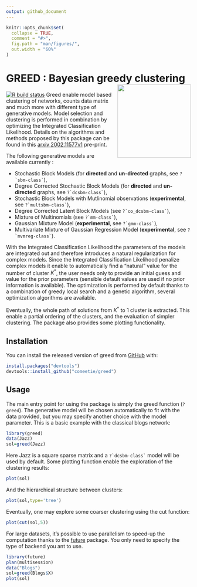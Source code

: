 ```yaml
---
output: github_document
---
```


<!-- README.md is generated from README.Rmd. Please edit that file -->

```r
knitr::opts_chunk$set(
  collapse = TRUE,
  comment = "#>",
  fig.path = "man/figures/",
  out.width = "60%"
)
```




# GREED : Bayesian greedy clustering <img src="man/figures/greed.png" width=200 align="right" />
<!-- badges: start -->
[![R build status](https://github.com/comeetie/greed/workflows/R-CMD-check/badge.svg)](https://github.com/comeetie/greed/actions)
<!-- badges: end -->
Greed enable model based clustering of networks, counts data matrix and much more with different type of generative models. Model selection and clustering is performed in combination by optimizing the Integrated Classification Likelihood. Details on the algorithms and methods proposed by this package can be found in this [arxiv 2002.11577v1](https://arxiv.org/abs/2002.11577v1) pre-print.

The following generative models are available currently : 

* Stochastic Block Models (for **directed** and **un-directed** graphs, see ``?`sbm-class` ``), 
* Degree Corrected Stochastic Block Models (for **directed** and **un-directed** graphs, see ``?`dcsbm-class` ``),
* Stochastic Block Models with Mutlinomial observations (**experimental**, see ``?`multsbm-class` ``),
* Degree Corrected Latent Block Models (see ``?`co_dcsbm-class` ``),
* Mixture of Multinomials (see ``?`mm-class` ``), 
* Gaussian Mixture Model (**experimental**, see ``?`gmm-class` ``),
* Multivariate Mixture of Gaussian Regression Model (**experimental**, see ``?`mvmreg-class` ``).


With the Integrated Classification Likelihood the parameters of the models are integrated out and therefore introduces a natural regularization for complex models. Since the Integrated Classification Likelihood penalize complex models it enable to automatically find a "natural" value for the number of cluster $K^*$, the user needs only to provide an initial guess and value for the prior parameters (sensible default values are used if no prior information is available). The optimization is performed by default thanks to a combination of greedy local search and a genetic algorithm, several optimization algorithms are available.

Eventually, the whole path of solutions from $K^*$ to 1 cluster is extracted. This enable a partial ordering of the clusters, and the evaluation of simpler clustering. The package also provides some plotting functionality.


## Installation

You can install the released version of greed from [GitHub](https://github.com/) with:

``` r
install.packages("devtools")
devtools::install_github("comeetie/greed")
```

## Usage

The main entry point for using the package is simply the greed function (`?greed`). The generative model will be chosen automatically to fit with the data provided, but you may specify another choice with the model parameter. This is a basic example with the classical blogs network:

```r
library(greed)
data(Jazz)
sol=greed(Jazz)
```

Here Jazz is a square sparse matrix and a ``?`dcsbm-class` `` model will be used by default. Some plotting function enable the exploration of the clustering results:
```r
plot(sol)
```

And the hierarchical structure between clusters:
```r
plot(sol,type='tree')
```

Eventually, one may explore some coarser clustering using the cut function:
```r
plot(cut(sol,5))
```

For large datasets, it's possible to use parallelism to speed-up the computation thanks to the [future](https://github.com/HenrikBengtsson/future) package. You only need to specify the type of backend you ant to use.
```r
library(future)
plan(multisession)
data("Blogs")
sol=greed(Blogs$X)
plot(sol)
```


